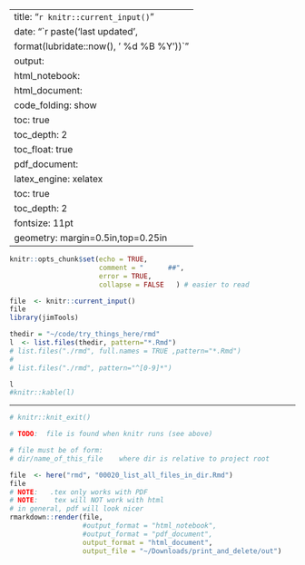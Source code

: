 
---
title: "`r knitr::current_input()`"
date: "`r paste('last updated', 
    format(lubridate::now(), ' %d %B %Y'))`"
output:   
  html_notebook:
  html_document:  
        code_folding: show
        toc: true 
        toc_depth: 2
        toc_float: true
  pdf_document:   
    latex_engine: xelatex  
    toc: true
    toc_depth:  2   
fontsize: 11pt   
geometry: margin=0.5in,top=0.25in   
---

<!-- 
## PURPOSE:  generate listing of all files in a directory
-->

```r
knitr::opts_chunk$set(echo = TRUE,
                      comment = "      ##",
                      error = TRUE,
                      collapse = FALSE   ) # easier to read
```


```r
file  <- knitr::current_input() 
file
library(jimTools)
``` 
```r
thedir = "~/code/try_things_here/rmd"
l  <- list.files(thedir, pattern="*.Rmd")
# list.files("./rmd", full.names = TRUE ,pattern="*.Rmd")
# 
# list.files("./rmd", pattern="^[0-9]*")
```


```r
l
#knitr::kable(l)
```

***

```r
# knitr::knit_exit()
```



```r
# TODO:  file is found when knitr runs (see above)

# file must be of form:
# dir/name_of_this_file    where dir is relative to project root

file  <- here("rmd", "00020_list_all_files_in_dir.Rmd")
file 
# NOTE:   .tex only works with PDF
# NOTE:    tex will NOT work with html
# in general, pdf will look nicer
rmarkdown::render(file,
                  #output_format = "html_notebook",
                  #output_format = "pdf_document",
                  output_format = "html_document",
                  output_file = "~/Downloads/print_and_delete/out")
```
